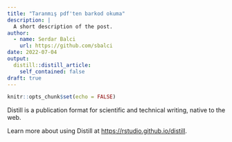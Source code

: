 ```yaml
---
title: "Taranmış pdf'ten barkod okuma"
description: |
  A short description of the post.
author:
  - name: Serdar Balci
    url: https://github.com/sbalci
date: 2022-07-04
output:
  distill::distill_article:
    self_contained: false
draft: true
---
```



```r
knitr::opts_chunk$set(echo = FALSE)
```

Distill is a publication format for scientific and technical writing, native to the web.

Learn more about using Distill at <https://rstudio.github.io/distill>.


